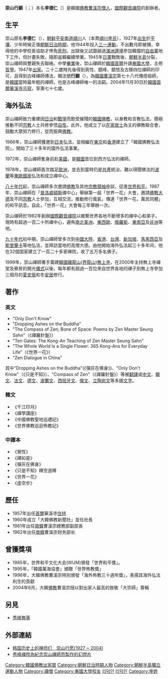 {{noteTA
|1=zh-hans:朝鲜; zh-hant:北韓;
|2=zh-hans:韩国; zh-hant:韓國;
|3=zh-hans:韩朝; zh-hant:南北韓;
}}
{{Infobox Buddhist
| 姓名            = 崇山行願
| 圖像            = File:Dae Soen Sa Nim (Seung Sahn).jpg
| 圖像大小        = 
| 圖像說明        =  
| 本名            = 李德仁
| 字              =  
| 號              =  
| 法號            = 行願
| 出生            = 1927年8月1日
| 出生地點        = {{KOR-JPN}}[[平安南道_(日本統治時代)|平安南道]][[順川市|順川郡]]郡內面倉里
| 圓寂            = {{death date and age|2004|11|30|1927|8|1}}
| 圓寂地點        = {{KOR}}[[首爾特別市|首爾特別市]][[江北區_(首爾)|江北區]]{{lk|華溪寺|화계사}}
| 居住地          = 
| 公民權          = 
| 國籍            = {{JPN-EMP}}（1927－1944）<br>{{KOR-US}}（1945－1948）<br>{{ROK}}（1948－2004）
| 政黨            = 
| 著名成就        = 創立[[國際觀音禪院|國際觀音禪院]]
| 宗派            = [[大韓佛教曹溪宗|曹溪宗]]
| 呼號            = 
| 修行法門        = 
| 頭銜            = 
| 教育程度        = [[東國大學|東國大學]]畢業
}}
'''崇山行願'''（{{kor|k=숭산행원|hj=崇山行願}}；{{bd|1927年|8月1日|2004年|11月30日|catIdx=Seung}}）本名'''李德仁'''（{{kor|link=no|k=이덕인|hj=李德仁}}）是韓國[[佛教|佛教]][[曹溪宗|曹溪宗]][[僧人|僧人]]，[[國際觀音禪院|國際觀音禪院]]的創辦者。

==生平==
崇山原名'''李德仁'''（'''{{lang|ko|리덕인}}'''），[[朝鲜|朝鲜]][[平安南道|平安南道]][[順川市|順川]]人（本貫[[順川李氏|順川李氏]]），1927年[[出生|出生]]於[[平壤|平壤]]，少年時候正值[[朝鮮日治時期|朝鮮日治時期]]，他1944年投入[[三一運動|三一運動]]，不出數月即被捕，幸得他的中學校長協助才倖免[[死刑|死刑]]。出獄後又試圖越過[[滿洲|滿洲]][[邊境|邊境]]參加韓國的[[自由軍團|自由軍]]地下工作，但計畫失敗，隨即返韓繼續學業。1945年[[日軍|日軍]]戰敗後，[[朝鮮半島|朝鮮半島]]分裂，崇山禪師與雙親失去聯絡。中學[[畢業|畢業]]後，崇山禪師於[[韓國|韓國]][[首爾|首爾]]升讀[[東國大學|東國大學]]，主修[[哲學|哲學]]。1947年[[出家|出家]]。二十二歲時先後得到真性、鏡峰、鏡悟及古鋒四位禪師的印可，且得到古峰禪師傳法，賜法號'''行願'''（'''{{lang|ko|행원}}'''），為[[韓國|韓國]][[曹溪宗|曹溪宗]]第七十八代傳燈祖師，是[[韓國|韓國]]當時最年輕的禪師，也是古峰禪師唯一的法嗣。2004年11月30日於[[韓國|韓國]][[首爾|首爾]][[華溪寺|華溪寺]][[圓寂|示寂]]，享壽七十七歲。

==海外弘法==
崇山禪師致力重建因[[朝鮮日治時期|日治]]和[[戰爭|戰爭]]而飽受摧殘的[[韓國佛教|韓國佛教]]，以身教和言教弘法，積極推動不同[[宗教|宗教]]人士共修參悟[[自性|自性]]。此外，他成立了以[[在家眾|在家]][[居士|居士]]為主的佛教聯合會，鼓勵大眾努力修行，從而振興[[佛教|佛教]]。

1966年，崇山禪師獲邀到[[日本|日本]]弘法，並相繼在[[東京|東京]]和[[香港|香港]]建立了「韓國佛教弘法院」，開始了三十多年的國外弘法事業。

1972年，崇山禪師隻身前赴[[美國|美國]]，是[[韓國|韓國]]首位到西方弘法的禪師。

1978年，崇山禪師首次踏足[[歐洲|歐洲]]，並去到當時仍是[[共產|共產]]統治，難以得聞佛法的[[波蘭|波蘭]]等[[東歐|東歐]][[國家|國家]]弘法和成立禪中心。

[[八十年代|八十年代]]起，崇山禪師多次邀請[[佛教|佛教]]及其他[[宗教|宗教]][[領袖|領袖]]座談，促進[[世界和平|世界和平]]。1987年，崇山禪師在「[[普洛威頓斯|普洛威頓斯]]禪中心」舉辦第一屆「世界一花」大會，邀請[[佛教|佛教]][[大德|大德]]及不同[[宗教|宗教]]人士參加，互相交流，推動修行風氣，傳達「世界一花，萬民同體」的和平訊息。自此，「世界一花」大會每三年舉辦一次。

崇山禪師於1982年創辦[[國際觀音禪院|國際觀音禪院]]以維繫世界各地不斷增多的禪中心和弟子，現時有超過一百二十所禪中心，遍佈[[南美洲|南]][[北美洲|北美洲]]、[[東歐|東]][[西歐|西歐]]、[[俄羅斯|俄羅斯]]、[[東南亞|東南亞]]及[[非洲|非洲]]等地。

[[九十年代|九十年代]]初中期，崇山禪師曾多次到[[中國大陸|中國大陸]]、[[香港|香港]]、[[台灣|台灣]]、[[新加坡|新加坡]]、[[馬來西亞|馬來西亞]]及[[斯里蘭卡|斯里蘭卡]]等地弘法，並拜訪當地的高僧大德。由他開始海外弘法起三十多年间，他在32個国家建立了一百二十多家禅院，收了五万多名佛子。

1999年，崇山禪師著手籌建[[韓國|韓國]][[雞龍山|雞龍山]]([[界龍山|界龍山]])[[無上寺|無上寺]]，在2000年主持無上寺禪堂及寮房的開光[[儀式|儀式]]以後，每年都有超過一百位來自世界各地的禪子到無上寺參加三個月的[[結夏安居|夏安居]]和冬[[結夏安居|安居]]修行。

==著作==
===英文===
*"Only Don't Know"
*"Dropping Ashes on the Buddha"
*"The Compass of Zen; Bone of Space: Poems by Zen Master Seung Sahn"（《禪羅針盤》）
*"Ten Gates: The Kong-An Teaching of Zen Master Seung Sahn"
*"The Whole World Is a Single Flower: 365 Kong-Ans for Everyday Life"（《世界一花》）
*"Zen Dialogue in China"
其中"Dropping Ashes on the Buddha"(《彈灰在佛身》)、"Only Don't Know"（《只是不知》）、"Compass of Zen"（《禪羅針盤》）等被[[翻譯|翻譯]]成[[中文|中文]]、[[韓文|韓文]]、[[法文|法文]]、[[德文|德文]]、[[波蘭文|波蘭文]]、[[西班牙文|西班牙文]]、[[俄文|俄文]]、[[立陶宛文|立陶宛文]]等多國[[文字|文字]]。
===韓文===
*《千江印月》
*《禪學講座》
*《中國佛教聖地巡禮記》
*《世界佛教巡迴佈教記》
===中譯本===
*《覺性》
*《禪如是》
*《彈灰在佛身》
*《只是不知》釋空道釋
*《世界一花》
*《虛空步》

==歷任==
*1957年出任[[首爾|首爾]]華溪寺[[住持|住持]]
*1960年成立「大韓佛教新聞社」並任社長
*1961年出任[[南韓|南韓]]曹溪宗總務部副部長
*1962年出任[[南韓|南韓]]曹溪宗财务部长

==曾獲獎項==
*1985年，世界和平文化大会(WUM)頒發「世界和平獎」。
*1995年，「韓國萬海協會」頒贈「世界佈教獎」
*1996年，大韓佛教曹溪宗特別頒發「海外佈教三十週年獎」，表揚其海外弘法利生的貢獻
*2004年6月，大韓[[佛教|佛教]]曹溪宗授以對出家人最高的致敬「大宗師」尊稱

==另見==
*[[秀峰無等|秀峰無等]]

==外部連結==
*[http://cn.koreanbuddhism.net/master/priest_read.asp?cat_seq=210&priest_seq=81&page=3 韩国历史上的禅师们　崇山行愿(1927 ~ 2004)]{{dead link|date=2017年12月 |bot=InternetArchiveBot |fix-attempted=yes }}
*[https://web.archive.org/web/20160304072338/http://www.manducreation.org/wp-content/uploads/file/dssn_wakeup_ver05_g.pdf 秀峰禪院為紀念崇山禪師而製作的幻燈片]

{{Authority control}}

{{DEFAULTSORT:Seung Sahn}}
[[Category:韓國佛教出家眾|Category:韓國佛教出家眾]]
[[Category:朝鮮日治時期人物|Category:朝鮮日治時期人物]]
[[Category:朝鮮半島獨立運動人物|Category:朝鮮半島獨立運動人物]]
[[Category:禪僧|Category:禪僧]]
[[Category:東國大學校友|Category:東國大學校友]]
[[Category:平安南道出身人物|리덕인]]
[[Category:平壤市出身人物|리덕인]]
[[Category:李姓|Category:李姓]]